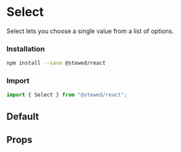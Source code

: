 
# Select

Select lets you choose a single value from a list of options.

### Installation

```bash
npm install --save @stewed/react
```

### Import

```js
import { Select } from "@stewed/react";
```

<Meta of={SelectStories} />

## Default

<Canvas of={SelectStories.Default} />

## Props

<ArgTypes of={SelectStories} />
